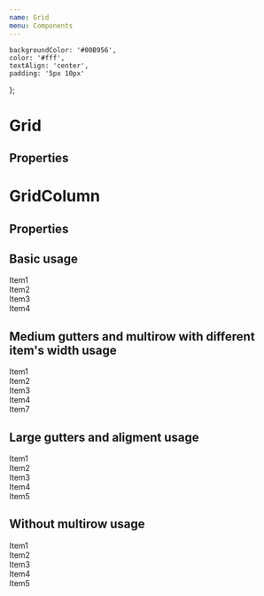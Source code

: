 ```yaml
---
name: Grid
menu: Components
---
```



    backgroundColor: '#00B956',
    color: '#fff',
    textAlign: 'center',
    padding: '5px 10px'
};

# Grid

## Properties

<PropsTable of={Grid} />

# GridColumn

## Properties

<PropsTable of={GridColumn} />

## Basic usage

<Playground>
    <Grid>
        <GridColumn><div style={item1Color}>Item1</div></GridColumn>
        <GridColumn><div style={item1Color}>Item2</div></GridColumn>
        <GridColumn><div style={item1Color}>Item3</div></GridColumn>
        <GridColumn><div style={item1Color}>Item4</div></GridColumn>
    </Grid>
</Playground>

## Medium gutters and multirow with different item's width usage

<Playground>
    <Grid guttersLeft="medium" guttersBottom="medium">
        <GridColumn all="5"><div style={item1Color}>Item1</div></GridColumn>
        <GridColumn all="2"><div style={item1Color}>Item2</div></GridColumn>
        <GridColumn all="1"><div style={item1Color}>Item3</div></GridColumn>
        <GridColumn all="3"><div style={item1Color}>Item4</div></GridColumn>
        <GridColumn all="12"><div style={item1Color}>Item7</div></GridColumn>
    </Grid>
</Playground>

## Large gutters and aligment usage

<Playground>
    <Grid guttersLeft="large" guttersBottom="large" hAlign="between">
        <GridColumn all="6"><div style={item1Color}>Item1</div></GridColumn>
        <GridColumn all="5"><div style={item1Color}>Item2</div></GridColumn>
        <GridColumn all="4"><div style={item1Color}>Item3</div></GridColumn>
        <GridColumn all="3"><div style={item1Color}>Item4</div></GridColumn>
        <GridColumn all="2"><div style={item1Color}>Item5</div></GridColumn>
    </Grid>
</Playground>

## Without multirow usage

<Playground>
    <Grid multiRow={false}>
        <GridColumn all="6"><div style={item1Color}>Item1</div></GridColumn>
        <GridColumn all="5"><div style={item1Color}>Item2</div></GridColumn>
        <GridColumn all="4"><div style={item1Color}>Item3</div></GridColumn>
        <GridColumn all="3"><div style={item1Color}>Item4</div></GridColumn>
        <GridColumn all="2"><div style={item1Color}>Item5</div></GridColumn>
    </Grid>
</Playground>
